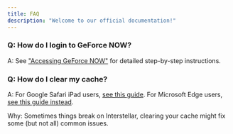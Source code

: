 ```yaml
---
title: FAQ
description: "Welcome to our official documentation!"
---
```


### Q: How do I login to GeForce NOW?
A: See ["Accessing GeForce NOW"](/geforcenow) for detailed step-by-step instructions.

### Q: How do I clear my cache?
A: For Google Safari iPad users, [see this guide](https://support.apple.com/en-ca/105082). For Microsoft Edge users, [see this guide instead](https://www.microsoft.com/en-us/edge/learning-center/how-to-manage-and-clear-your-cache-and-cookies).

Why: Sometimes things break on Interstellar, clearing your cache might fix some (but not all) common issues. 
